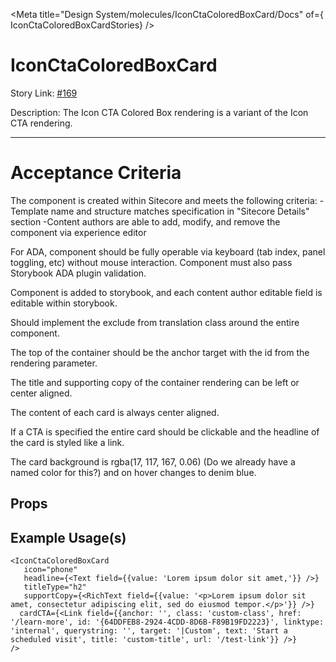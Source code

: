 
<Meta title="Design System/molecules/IconCtaColoredBoxCard/Docs" of={ IconCtaColoredBoxCardStories} />

# IconCtaColoredBoxCard

Story Link: [#169]('https://github.com/ahc-digital/migration-planning-tracking/issues/169')

Description: The Icon CTA Colored Box rendering is a variant of the Icon CTA rendering.


---
# Acceptance Criteria
The component is created within Sitecore and meets the following criteria:
 -Template name and structure matches specification in "Sitecore Details" section
 -Content authors are able to add, modify, and remove the component via experience editor

For ADA, component should be fully operable via keyboard (tab index, panel toggling, etc) without mouse interaction. Component must also pass Storybook ADA plugin validation.

Component is added to storybook, and each content author editable field is editable within storybook.

Should implement the exclude from translation class around the entire component.

The top of the container should be the anchor target with the id from the rendering parameter.

The title and supporting copy of the container rendering can be left or center aligned.

The content of each card is always center aligned.

If a CTA is specified the entire card should be clickable and the headline of the card is styled like a link.

The card background is rgba(17, 117, 167, 0.06) (Do we already have a named color for this?) and on hover changes to denim blue.

<Stories />

## Props
<Controls />


## Example Usage(s)
```tsx
<IconCtaColoredBoxCard
   icon="phone"
   headline={<Text field={{value: 'Lorem ipsum dolor sit amet,'}} />}
   titleType="h2"
   supportCopy={<RichText field={{value: '<p>Lorem ipsum dolor sit amet, consectetur adipiscing elit, sed do eiusmod tempor.</p>'}} />}
  cardCTA={<Link field={{anchor: '', class: 'custom-class', href: '/learn-more', id: '{64DDFEB8-2924-4CDD-8D6B-F89B19FD2223}', linktype: 'internal', querystring: '', target: '|Custom', text: 'Start a scheduled visit', title: 'custom-title', url: '/test-link'}} />}
/>
```